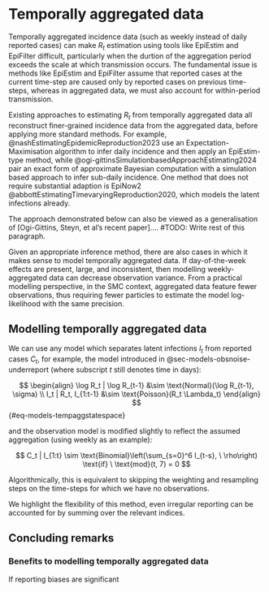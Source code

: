 # Temporally aggregated data {#sec-models-tempagg}

Temporally aggregated incidence data (such as weekly instead of daily reported cases) can make $R_t$ estimation using tools like EpiEstim and EpiFilter difficult, particularly when the durtion of the aggregation period exceeds the scale at which transmission occurs. The fundamental issue is methods like EpiEstim and EpiFilter assume that reported cases at the current time-step are caused only by reported cases on previous time-steps, whereas in aggregated data, we must also account for within-period transmission.

Existing approaches to estimating $R_t$ from temporally aggregated data all reconstruct finer-grained incidence data from the aggregated data, before applying more standard methods. For example, @nashEstimatingEpidemicReproduction2023 use an Expectation-Maximisation algorithm to infer daily incidence and then apply an EpiEstim-type method, while @ogi-gittinsSimulationbasedApproachEstimating2024 pair an exact form of approximate Bayesian computation with a simulation based approach to infer sub-daily incidence. One method that does not require substantial adaption is EpiNow2 @abbottEstimatingTimevaryingReproduction2020, which models the latent infections already.

The approach demonstrated below can also be viewed as a generalisation of [Ogi-Gittins, Steyn, et al's recent paper].... #TODO: Write rest of this paragraph.

Given an appropriate inference method, there are also cases in which it makes sense to model temporally aggregated data. If day-of-the-week effects are present, large, and inconsistent, then modelling weekly-aggregated data can decrease observation variance. From a practical modelling perspective, in the SMC context, aggregated data feature fewer observations, thus requiring fewer particles to estimate the model log-likelihood with the same precision.

## Modelling temporally aggregated data

We can use any model which separates latent infections $I_t$ from reported cases $C_t$, for example, the model introduced in @sec-models-obsnoise-underreport (where subscript $t$ still denotes time in days):

$$
\begin{align}
\log R_t | \log R_{t-1} &\sim \text{Normal}(\log R_{t-1}, \sigma) \\
I_t | R_t, I_{1:t-1} &\sim \text{Poisson}(R_t \Lambda_t)
\end{align}
$$ {#eq-models-tempaggstatespace}

and the observation model is modified slightly to reflect the assumed aggregation (using weekly as an example):

$$
C_t | I_{1:t} \sim \text{Binomial}\left(\sum_{s=0}^6 I_{t-s}, \ \rho\right) \text{if} \ \text{mod}(t, 7) = 0
$$

Algorithmically, this is equivalent to skipping the weighting and resampling steps on the time-steps for which we have no observations.

We highlight the flexibility of this method, even irregular reporting can be accounted for by summing over the relevant indices.





## Concluding remarks


### Benefits to modelling temporally aggregated data

If reporting biases are significant